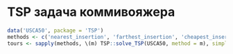 # TSP задача коммивояжера {#sec-r-tools-solver-evolutionary-tsp}

```r
data('USCA50', package = 'TSP')
methods <- c('nearest_insertion', 'farthest_insertion', 'cheapest_insertion', 'arbitrary_insertion', 'nn', 'repetitive_nn', 'two_opt')
tours <- sapply(methods, \(m) TSP::solve_TSP(USCA50, method = m), simplify = FALSE)
```
